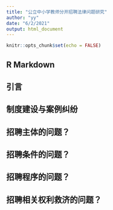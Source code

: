 ```yaml
---
title: "公立中小学教师分开招聘法律问题研究"
author: "yy"
date: "6/2/2021"
output: html_document
---
```


```r
knitr::opts_chunk$set(echo = FALSE)
```

## R Markdown

## 引言

## 制度建设与案例纠纷

## 招聘主体的问题？
## 招聘条件的问题？
## 招聘程序的问题？
## 招聘相关权利救济的问题？




